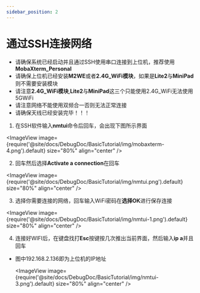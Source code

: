 ```yaml
---
sidebar_position: 2
---
```



# 通过SSH连接网络


* 请确保系统已经启动并且通过SSH使用串口连接到上位机，推荐使用**MobaXterm_Personal**
* 请确保上位机已经安装**M2WE**或者**2.4G_WiFi模块**，如果是**Lite2**与**MiniPad**则不需要安装模块
* 请注意**2.4G_WiFi模块**,**Lite2**与**MiniPad**这三个只能使用2.4G_WiFi无法使用5GWiFi
* 请注意网络不能使用双频合一否则无法正常连接
* 请确保天线已经安装完毕！！！

 1. 在SSH软件输入**nmtui**命令后回车，会出现下图所示界面

  <ImageView image={require('@site/docs/DebugDoc/BasicTutorial/img/mobaxterm-4.png').default} size="80%" align="center" />

 2. 回车然后选择**Activate a connection**在回车

  <ImageView image={require('@site/docs/DebugDoc/BasicTutorial/img/nmtui.png').default} size="80%" align="center" />

 3. 选择你需要连接的网络，回车输入WiFi密码在**选择OK**进行保存连接

   <ImageView image={require('@site/docs/DebugDoc/BasicTutorial/img/nmtui-1.png').default} size="80%" align="center" />

 4. 连接好WIFI后，在键盘找打**Esc**按键按几次推出当前界面，然后输入**ip a**并且回车

 * 图中192.168.2.136即为上位机的IP地址

    <ImageView image={require('@site/docs/DebugDoc/BasicTutorial/img/nmtui-3.png').default} size="80%" align="center" />

